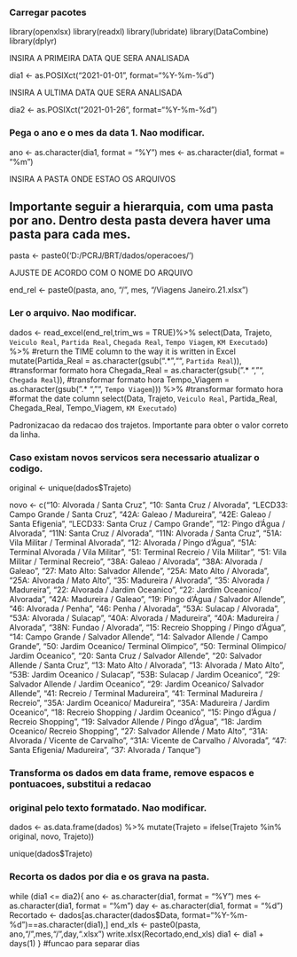 ### Carregar pacotes
library(openxlsx)
library(readxl)
library(lubridate)
library(DataCombine)
library(dplyr)

########### INSIRA A PRIMEIRA DATA QUE SERA ANALISADA

dia1 <- as.POSIXct("2021-01-01", format="%Y-%m-%d")

########### INSIRA A ULTIMA DATA QUE SERA ANALISADA

dia2 <- as.POSIXct("2021-01-26", format="%Y-%m-%d")



### Pega o ano e o mes da data 1. Nao modificar.

ano <- as.character(dia1, format = "%Y")
mes <- as.character(dia1, format = "%m")

########### INSIRA A PASTA ONDE ESTAO OS ARQUIVOS
## Importante seguir a hierarquia, com uma pasta por ano. Dentro desta pasta devera haver uma pasta para cada mes.

pasta <- paste0('D:/PCRJ/BRT/dados/operacoes/')

########### AJUSTE DE ACORDO COM O NOME DO ARQUIVO

end_rel <- paste0(pasta, ano, "/", mes, "/Viagens Janeiro.21.xlsx")

### Ler o arquivo. Nao modificar.

dados <- read_excel(end_rel,trim_ws = TRUE)%>%
  select(Data, Trajeto, `Veiculo Real`, `Partida Real`, `Chegada Real`, `Tempo Viagem`, `KM Executado`) %>%
  #return the TIME column to the way it is written in Excel
  mutate(Partida_Real = as.character(gsub(".* ","", `Partida Real`)), #transformar formato hora
         Chegada_Real = as.character(gsub(".* ","", `Chegada Real`)), #transformar formato hora
         Tempo_Viagem = as.character(gsub(".* ","", `Tempo Viagem`))) %>% #transformar formato hora
  #format the date column
  select(Data, Trajeto, `Veiculo Real`, Partida_Real, Chegada_Real, Tempo_Viagem, `KM Executado`)

########### Padronizacao da redacao dos trajetos. Importante para obter o valor correto da linha.
### Caso existam novos servicos sera necessario atualizar o codigo.

original <- unique(dados$Trajeto)

novo <- c("10: Alvorada / Santa Cruz", "10: Santa Cruz / Alvorada", "LECD33: Campo Grande / Santa Cruz", 
          "42A: Galeao / Madureira", "42E: Galeao / Santa Efigenia", "LECD33: Santa Cruz / Campo Grande", 
          "12: Pingo d'Água / Alvorada", "11N: Santa Cruz / Alvorada", "11N: Alvorada / Santa Cruz", 
          "51A: Vila Militar / Terminal Alvorada", "12: Alvorada / Pingo d'Água", "51A:  Terminal Alvorada / Vila Militar", 
          "51: Terminal Recreio / Vila Militar", "51: Vila Militar / Terminal Recreio", "38A: Galeao / Alvorada", 
          "38A: Alvorada / Galeao", "27: Mato Alto: Salvador Allende", "25A:  Mato Alto /  Alvorada", 
          "25A:  Alvorada / Mato Alto", "35: Madureira / Alvorada", "35: Alvorada  /  Madureira", 
          "22: Alvorada / Jardim Oceanico", "22: Jardim Oceanico/ Alvorada", "42A: Madureira / Galeao", 
          "19: Pingo d'Água / Salvador Allende", "46: Alvorada / Penha", "46: Penha / Alvorada", "53A: Sulacap / Alvorada", 
          "53A: Alvorada / Sulacap", "40A: Alvorada / Madureira", "40A: Madureira / Alvorada", "38N: Fundao / Alvorada", 
          "15: Recreio Shopping / Pingo d'Água", "14: Campo Grande / Salvador Allende", "14: Salvador Allende / Campo Grande", 
          "50: Jardim Oceanico/ Terminal Olimpico", "50: Terminal Olimpico/ Jardim Oceanico", "20: Santa Cruz / Salvador Allende", 
          "20: Salvador Allende / Santa Cruz", "13: Mato Alto / Alvorada", "13: Alvorada /  Mato Alto", "53B: Jardim Oceanico / Sulacap", 
          "53B: Sulacap / Jardim Oceanico", "29: Salvador Allende /  Jardim Oceanico", "29:  Jardim Oceanico/ Salvador Allende", 
          "41: Recreio / Terminal Madureira", "41: Terminal Madureira / Recreio", "35A:  Jardim Oceanico/ Madureira", "35A: Madureira / Jardim Oceanico", 
          "18: Recreio Shopping / Jardim Oceanico", "15: Pingo d'Água / Recreio Shopping", "19: Salvador Allende / Pingo d'Água", 
          "18: Jardim Oceanico/ Recreio Shopping", "27: Salvador Allende / Mato Alto", "31A: Alvorada / Vicente de Carvalho", 
          "31A: Vicente de Carvalho / Alvorada", "47:  Santa Efigenia/ Madureira", "37: Alvorada / Tanque")

### Transforma os dados em data frame, remove espacos e pontuacoes, substitui a redacao
### original pelo texto formatado. Nao modificar.
dados <- as.data.frame(dados) %>%
  mutate(Trajeto = ifelse(Trajeto %in% original, novo, Trajeto))

unique(dados$Trajeto)

### Recorta os dados por dia e os grava na pasta.

while (dia1 <= dia2){
  ano <- as.character(dia1, format = "%Y")
  mes <- as.character(dia1, format = "%m")
  day <- as.character(dia1, format = "%d")
  Recortado <- dados[as.character(dados$Data, format="%Y-%m-%d")==as.character(dia1),]
  end_xls <- paste0(pasta, ano,"/",mes,"/",day,".xlsx")
  write.xlsx(Recortado,end_xls) 
  dia1 <- dia1 + days(1)
} #funcao para separar dias

